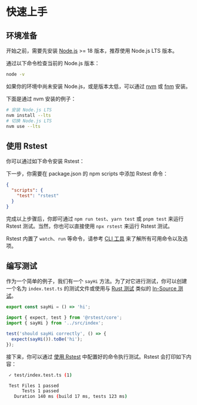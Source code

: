 # 快速上手

## 环境准备

开始之前，需要先安装 [Node.js](https://nodejs.org/) >= 18 版本，推荐使用 Node.js LTS 版本。

通过以下命令检查当前的 Node.js 版本：

```bash
node -v
```

如果你的环境中尚未安装 Node.js，或是版本太低，可以通过 [nvm](https://github.com/nvm-sh/nvm) 或 [fnm](https:///github.com/Schniz/fnm) 安装。

下面是通过 nvm 安装的例子：

```bash
# 安装 Node.js LTS
nvm install --lts
# 切换 Node.js LTS
nvm use --lts
```

## 使用 Rstest

你可以通过如下命令安装 Rstest：


<PackageManagerTabs command="add @rstest/core -D" />

下一步，你需要在 package.json 的 npm scripts 中添加 Rstest 命令：

```json title=package.json
{
  "scripts": {
    "test": "rstest"
  }
}
```

完成以上步骤后，你即可通过 `npm run test`、`yarn test` 或 `pnpm test` 来运行 Rstest 测试。当然，你也可以直接使用 `npx rstest` 来运行 Rstest 测试。

Rstest 内置了 `watch`、`run` 等命令，请参考 [CLI 工具](/guide/basic/cli) 来了解所有可用命令以及选项。

## 编写测试

作为一个简单的例子，我们有一个 `sayHi` 方法。为了对它进行测试，你可以创建一个名为 `index.test.ts` 的测试文件或使用与 [Rust 测试](https://doc.rust-lang.org/book/ch11-03-test-organization.html#the-tests-module-and-cfgtest) 类似的 [In-Source 测试](/config/test/includeSource)。

```ts title=index.ts
export const sayHi = () => 'hi';
```

```ts title=index.test.ts
import { expect, test } from '@rstest/core';
import { sayHi } from '../src/index';

test('should sayHi correctly', () => {
  expect(sayHi()).toBe('hi');
});
```

接下来，你可以通过 [使用 Rstest](#使用-rstest) 中配置好的命令执行测试。Rstest 会打印如下内容：

```bash
 ✓ test/index.test.ts (1)

 Test Files 1 passed
      Tests 1 passed
   Duration 140 ms (build 17 ms, tests 123 ms)
```
